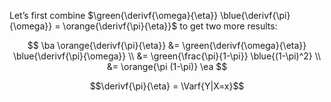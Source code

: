 Let's first combine
$\green{\derivf{\omega}{\eta}} \blue{\derivf{\pi}{\omega}} = \orange{\derivf{\pi}{\eta}}$ to get two more results:

:::{#thm-d_pi-d_eta}

$$
\ba
\orange{\derivf{\pi}{\eta}} &= \green{\derivf{\omega}{\eta}} \blue{\derivf{\pi}{\omega}}
\\
&= \green{\frac{\pi}{1-\pi}}  \blue{(1-\pi)^2}
\\
&= \orange{\pi (1-\pi)}
\ea
$$
:::

:::{#cor-d_pi-d_eta-var}
$$\derivf{\pi}{\eta} = \Varf{Y|X=x}$$
:::
